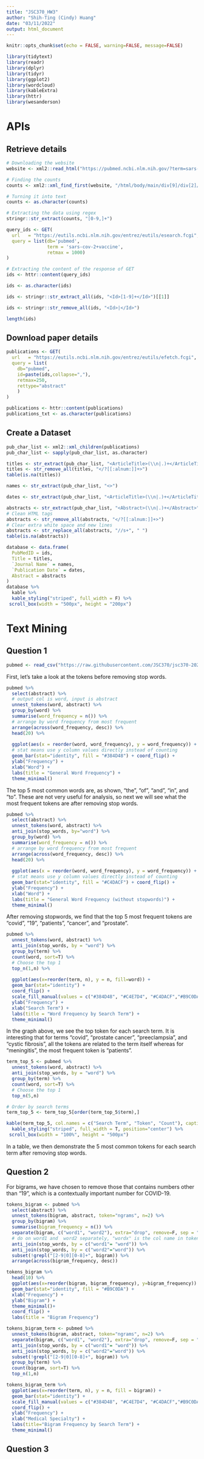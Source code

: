 ```yaml
---
title: "JSC370_HW3"
author: "Shih-Ting (Cindy) Huang"
date: "03/11/2022"
output: html_document
---
```


```r
knitr::opts_chunk$set(echo = FALSE, warning=FALSE, message=FALSE)
```

```r
library(tidytext)
library(readr)
library(dplyr)
library(tidyr)
library(ggplot2)
library(wordcloud)
library(kableExtra)
library(httr)
library(wesanderson)
```

# APIs

## Retrieve details
```r
# Downloading the website
website <- xml2::read_html("https://pubmed.ncbi.nlm.nih.gov/?term=sars-cov-2+vaccine")

# Finding the counts
counts <- xml2::xml_find_first(website, "/html/body/main/div[9]/div[2]/div[2]/div[1]/div[1]/span")

# Turning it into text
counts <- as.character(counts)

# Extracting the data using regex
stringr::str_extract(counts, "[0-9,]+")
```

```r
query_ids <- GET(
  url   = "https://eutils.ncbi.nlm.nih.gov/entrez/eutils/esearch.fcgi",
  query = list(db='pubmed',
               term = 'sars-cov-2+vaccine',
               retmax = 1000)
)

# Extracting the content of the response of GET
ids <- httr::content(query_ids)
```

```r
ids <- as.character(ids)

ids <- stringr::str_extract_all(ids, "<Id>[1-9]+</Id>")[[1]]

ids <- stringr::str_remove_all(ids, "<Id>|</Id>")

length(ids)
```
## Download paper details
```r
publications <- GET(
  url   = "https://eutils.ncbi.nlm.nih.gov/entrez/eutils/efetch.fcgi",
  query = list(
    db="pubmed",
    id=paste(ids,collapse=","),
    retmax=250,
    rettype="abstract"
    )
)

publications <- httr::content(publications)
publications_txt <- as.character(publications)
```

## Create a Dataset
```r
pub_char_list <- xml2::xml_children(publications)
pub_char_list <- sapply(pub_char_list, as.character)
```

```r
titles <- str_extract(pub_char_list, "<ArticleTitle>(\\n|.)+</ArticleTitle>")
titles <- str_remove_all(titles, "</?[[:alnum:]]+>")
table(is.na(titles))
```

```r
names <- str_extract(pub_char_list, "<>")
```

```r
dates <- str_extract(pub_char_list, "<ArticleTitle>(\\n|.)+</ArticleTitle>")
```

```r
abstracts <- str_extract(pub_char_list, "<Abstract>(\\n|.)+</Abstract>")
# Clean HTML tags
abstracts <- str_remove_all(abstracts, "</?[[:alnum:]]+>")
# Clear extra white space and new lines
abstracts <- str_replace_all(abstracts, "//s+", " ")
table(is.na(abstracts))
```

```r


database <- data.frame(
  PubMedID = ids,
  Title = titles,
  `Journal Name` = names,
  `Publication Date` = dates,
  Abstract = abstracts
)
database %>%
  kable %>%
  kable_styling("striped", full_width = F) %>% 
 scroll_box(width = "500px", height = "200px")
```

# Text Mining

## Question 1

```r
pubmed <- read_csv("https://raw.githubusercontent.com/JSC370/jsc370-2022/main/data/text/pubmed.csv")
```

First, let's take a look at the tokens before removing stop words.
```r
pubmed %>%
  select(abstract) %>%
  # output col is word, input is abstract
  unnest_tokens(word, abstract) %>%
  group_by(word) %>%
  summarise(word_frequency = n()) %>%
  # arrange by word frequency from most frequent
  arrange(across(word_frequency, desc)) %>%
  head(20) %>%
  
  ggplot(aes(x = reorder(word, word_frequency), y = word_frequency)) +
  # stat means use y column values directly instead of counting
  geom_bar(stat="identity", fill = "#384D48") + coord_flip() +
  ylab("Frequency") +
  xlab("Word") +
  labs(title = "General Word Frequency") +
  theme_minimal()
```

The top 5 most common words are, as shown, "the", "of", "and", "in", and "to". These are not very useful for analysis, so next we will see what the most frequent tokens are after removing stop words.

```r
pubmed %>%
  select(abstract) %>%
  unnest_tokens(word, abstract) %>%
  anti_join(stop_words, by="word") %>%
  group_by(word) %>%
  summarise(word_frequency = n()) %>%
  # arrange by word frequency from most frequent
  arrange(across(word_frequency, desc)) %>%
  head(20) %>%
  
  ggplot(aes(x = reorder(word, word_frequency), y = word_frequency)) +
  # stat means use y column values directly instead of counting
  geom_bar(stat="identity", fill = "#C4DACF") + coord_flip() +
  ylab("Frequency") +
  xlab("Word") +
  labs(title = "General Word Frequency (without stopwords)") +
  theme_minimal()
```

After removing stopwords, we find that the top 5 most frequent tokens are "covid", "19", "patients", "cancer", and "prostate". 

```r
pubmed %>%
  unnest_tokens(word, abstract) %>%
  anti_join(stop_words, by = "word") %>%
  group_by(term) %>%
  count(word, sort=T) %>%
  # Choose the top 1
  top_n(1,n) %>%
  
  ggplot(aes(x=reorder(term, n), y = n, fill=word)) +
  geom_bar(stat="identity") +
  coord_flip() +
  scale_fill_manual(values = c("#384D48", "#C4E7D4", "#C4DACF","#B9C0DA", "#998DA0")) +
  ylab("Frequency") +
  xlab("Search Term") +
  labs(title = "Word Frequency by Search Term") +
  theme_minimal()
```

In the graph above, we see the top token for each search term. It is interesting that for terms "covid", "prostate cancer", "preeclampsia", and "cystic fibrosis", all the tokens are related to the term itself whereas for "meningitis", the most frequent token is "patients".

```r
term_top_5 <- pubmed %>%
  unnest_tokens(word, abstract) %>%
  anti_join(stop_words, by = "word") %>%
  group_by(term) %>%
  count(word, sort=T) %>%
  # Choose the top 1
  top_n(5,n)

# Order by search terms
term_top_5 <- term_top_5[order(term_top_5$term),]

kable(term_top_5, col.names = c("Search Term", "Token", "Count"), caption = "Top 5 Tokens for Each Search Term") %>%
  kable_styling("striped", full_width = T, position="center") %>% 
 scroll_box(width = "100%", height = "500px")
```

In a table, we then demonstrate the 5 most common tokens for each search term after removing stop words. 

## Question 2
For bigrams, we have chosen to remove those that contains numbers other than "19", which is a contextually important number for COVID-19.

```r
tokens_bigram <- pubmed %>%
  select(abstract) %>%
  unnest_tokens(bigram, abstract, token="ngrams", n=2) %>%
  group_by(bigram) %>%
  summarise(bigram_frequency = n()) %>%
  separate(bigram, c("word1", "word2"), extra="drop", remove=F, sep = " ", fill = "right") %>%
  # do on word1 and  word2 separately, "wordx" is the col name in tokens, "word" is the col name in stop_Words
  anti_join(stop_words, by = c("word1"= "word")) %>%
  anti_join(stop_words, by = c("word2"="word")) %>%
  subset(!grepl("[2-9|0][0-8]+", bigram)) %>%
  arrange(across(bigram_frequency, desc))

tokens_bigram %>%
  head(10) %>%
  ggplot(aes(x=reorder(bigram, bigram_frequency), y=bigram_frequency)) +
  geom_bar(stat="identity", fill = "#B9C0DA") + 
  xlab("Frequency") +
  ylab("Bigram") +
  theme_minimal()+
  coord_flip() +
  labs(title = "Bigram Frequency")
```

```r
tokens_bigram_term <- pubmed %>%
  unnest_tokens(bigram, abstract, token="ngrams", n=2) %>%
  separate(bigram, c("word1", "word2"), extra="drop", remove=F, sep = " ", fill = "right") %>%
  anti_join(stop_words, by = c("word1"= "word")) %>%
  anti_join(stop_words, by = c("word2"="word")) %>%
  subset(!grepl("[2-9|0][0-8]+", bigram)) %>%
  group_by(term) %>%
  count(bigram, sort=T) %>%
  top_n(1,n)

tokens_bigram_term %>%
  ggplot(aes(x=reorder(term, n), y = n, fill = bigram)) +
  geom_bar(stat="identity") +
  scale_fill_manual(values = c("#384D48", "#C4E7D4", "#C4DACF","#B9C0DA", "#998DA0")) +
  coord_flip() +
  ylab("Frequency") +
  xlab("Medical Specialty") +
  labs(title="Bigram Frequency by Search Term") +
  theme_minimal()
```

## Question 3









